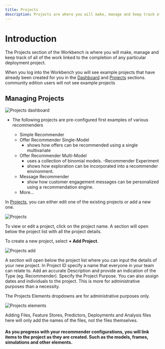```yaml
---
title: Projects
description: Projects are where you will make, manage and keep track of all of the work linked to the completion of any particular deployment project.
---
```


# Introduction 
The Projects section of the Workbench is where you will make, manage and keep track of all of the work linked to the completion of any particular deployment project.

When you log into the Workbench you will see example projects that have already been created for you in the <u>Dashboard</u> and <u>Projects</u> sections. 
<Callout type="" title=""> 
community edition users will not see example projects 
</Callout>

## Managing Projects

![Projects dashboard](/images/recommender/1_Projects/0_projects_dashboard.png)

- The following projects are pre-configured first examples of various recommenders

  - Simple Recommender
  - Offer Recommender Single-Model 
    - shows how offers can be recommended using a single multivariate
  - Offer Recommender Multi-Model 
    - uses a collection of binomial models.
  -Recommender Experiment 
    - shows how exploration can be incorporated into a recommender environment.
  - Message Recommender 
    - show how customer engagement messages can be personalized using a recommendation engine.
  - More…

In <u>Projects</u>, you can either edit one of the existing projects or add a new one. 

![Projects](/images/recommender/1_Projects/1_projects.png)

To view or edit a project, click on the project name. A section will open below the project list with all the project details.

To create a new project, select **+ Add Project**. 

![Projects add](/images/recommender/1_Projects/2_projects_add.png)

A section will open below the project list where you can input the details of your new project. In
Project ID specify a name that everyone in your team can relate to. Add an accurate Description and provide an indication of the Type (eg. Recommender). Specify the Project Purpose. You can also assign dates and individuals to the project. This is more for administrative purposes than a necessity.

The Projects Elements dropdowns are for administrative purposes only.  

![Projects elements](/images/recommender/1_Projects/3_projects_elements.png)

Adding Files, Feature Stores, Predictors, Deployments and Analysis files here will only add the names of the files, not the files themselves.

#### As you progress with your recommender configurations, you will link items to the project as they are created. Such as the models, frames, simulations and other elements.
